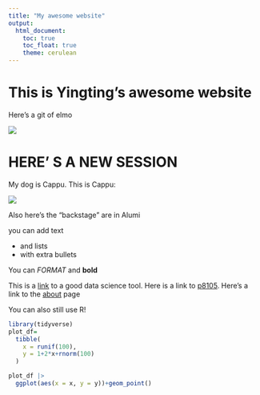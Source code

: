 ```yaml
---
title: "My awesome website"
output: 
  html_document:
    toc: true
    toc_float: true
    theme: cerulean
---
```


# This is Yingting's awesome website

Here's a git of elmo

![](https://media.giphy.com/media/drXGoW1iudhKw/giphy.gif)

# HERE' S A NEW SESSION

My dog is Cappu. This is Cappu:

![](images/cappu.jpeg)

Also here's the "backstage" are in Alumi 

you can add text

 * and lists
 * with extra bullets
 
 You can *FORMAT* and **bold**
 
 
 This is a [link](https://www.google.com/) to a good data science tool. Here is a link to [p8105](https://p8105.com/). Here's a link to the [about](about.html) page
 
 
 You can also still use R!
 
```r
library(tidyverse)
plot_df=
  tibble(
    x = runif(100),
    y = 1+2*x+rnorm(100)
  )

plot_df |> 
  ggplot(aes(x = x, y = y))+geom_point()
  
```
 
 